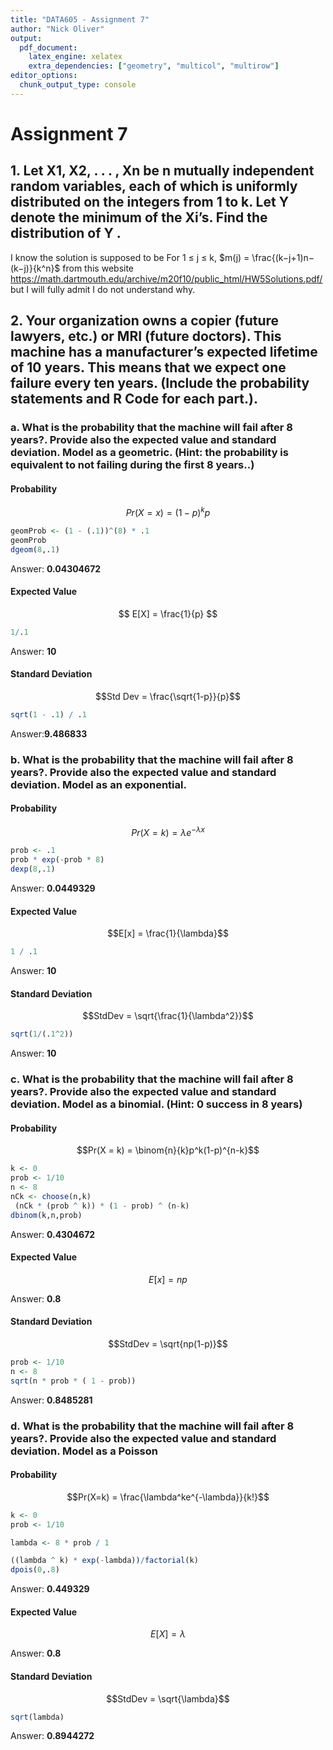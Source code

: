 ```yaml
---
title: "DATA605 - Assignment 7"
author: "Nick Oliver"
output:
  pdf_document:
    latex_engine: xelatex
    extra_dependencies: ["geometry", "multicol", "multirow"]
editor_options: 
  chunk_output_type: console
---
```


# Assignment 7 

## 1. Let X1, X2, . . . , Xn be n mutually independent random variables, each of which is uniformly distributed on the integers from 1 to k. Let Y denote the minimum of the Xi's. Find the distribution of Y .

I know the solution is supposed to be For 1 ≤ j ≤ k, $m(j) = \frac{(k−j+1)n−(k−j)}{k^n}$ from this website <https://math.dartmouth.edu/archive/m20f10/public_html/HW5Solutions.pdf/> but I will fully admit I do not understand why.

## 2. Your organization owns a copier (future lawyers, etc.) or MRI (future doctors). This machine has a manufacturer's expected lifetime of 10 years. This means that we expect one failure every ten years. (Include the probability statements and R Code for each part.).

### a. What is the probability that the machine will fail after 8 years?. Provide also the expected value and standard deviation. Model as a geometric. (Hint: the probability is equivalent to not failing during the first 8 years..)

#### Probability
$$Pr(X = x) = (1-p)^{k}p$$
```r
geomProb <- (1 - (.1))^(8) * .1
geomProb
dgeom(8,.1)
```

Answer: **0.04304672**

#### Expected Value

$$ E[X] = \frac{1}{p} $$
```r
1/.1
```

Answer: **10**

#### Standard Deviation

$$Std Dev = \frac{\sqrt{1-p}}{p}$$
```r
sqrt(1 - .1) / .1
```

Answer:**9.486833**

### b. What is the probability that the machine will fail after 8 years?. Provide also the expected value and standard deviation. Model as an exponential.

#### Probability

$$Pr(X=k) = \lambda e^{-\lambda x }$$
```r
prob <- .1
prob * exp(-prob * 8)
dexp(8,.1)
```
Answer: **0.0449329**

#### Expected Value

$$E[x] = \frac{1}{\lambda}$$
```r
1 / .1
```

Answer: **10**

#### Standard Deviation

$$StdDev = \sqrt{\frac{1}{\lambda^2}}$$
```r
sqrt(1/(.1^2))
```

Answer: **10**

### c. What is the probability that the machine will fail after 8 years?. Provide also the expected value and standard deviation. Model as a binomial. (Hint: 0 success in 8 years)

#### Probability

$$Pr(X = k) = \binom{n}{k}p^k(1-p)^{n-k}$$
```r
k <- 0
prob <- 1/10
n <- 8
nCk <- choose(n,k)
 (nCk * (prob ^ k)) * (1 - prob) ^ (n-k)
dbinom(k,n,prob)
```

Answer: **0.4304672**

#### Expected Value

$$E[x] = np$$

Answer: **0.8**

#### Standard Deviation

$$StdDev = \sqrt{np(1-p)}$$
```r
prob <- 1/10
n <- 8
sqrt(n * prob * ( 1 - prob))
```
Answer: **0.8485281**

### d. What is the probability that the machine will fail after 8 years?. Provide also the expected value and standard deviation. Model as a Poisson

#### Probability

$$Pr(X=k) = \frac{\lambda^ke^{-\lambda}}{k!}$$
```r
k <- 0
prob <- 1/10

lambda <- 8 * prob / 1

((lambda ^ k) * exp(-lambda))/factorial(k)
dpois(0,.8)
```

Answer: **0.449329**

#### Expected Value

$$E[X] = \lambda $$

Answer: **0.8**

#### Standard Deviation

$$StdDev = \sqrt{\lambda}$$
```r
sqrt(lambda)
```
Answer: **0.8944272**

